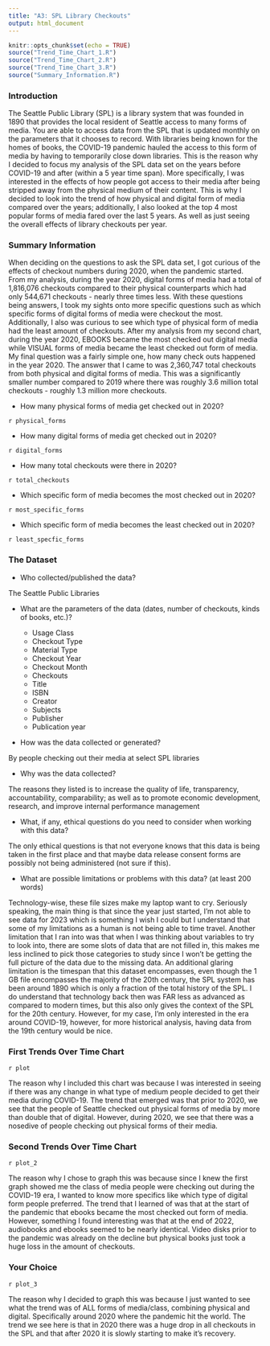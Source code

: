 ---
title: "A3: SPL Library Checkouts"
output: html_document
---
```{r setup, include=FALSE}
knitr::opts_chunk$set(echo = TRUE)
source("Trend_Time_Chart_1.R")
source("Trend_Time_Chart_2.R")
source("Trend_Time_Chart_3.R")
source("Summary_Information.R")
```
### Introduction

The Seattle Public Library (SPL) is a library system that was founded in 1890 that provides the local resident of Seattle access to many forms of media. You are able to access data from the SPL that is updated monthly on the parameters that it chooses to record. With libraries being known for the homes of books, the COVID-19 pandemic hauled the access to this form of media by having to temporarily close down libraries. This is the reason why I decided to focus my analysis of the SPL data set on the years before COVID-19 and after (within a 5 year time span). More specifically, I was interested in the effects of how people got access to their media after being stripped away from the physical medium of their content. This is why I decided to look into the trend of how physical and digital form of media compared over the years; additionally, I also looked at the top 4 most popular forms of media fared over the last 5 years. As well as just seeing the overall effects of library checkouts per year. 

### Summary Information

When deciding on the questions to ask the SPL data set, I got curious of the effects of checkout numbers during 2020, when the pandemic started. From my analysis, during the year 2020, digital forms of media had a total of 1,816,076 checkouts compared to their physical counterparts which had only 544,671 checkouts - nearly three times less. With these questions being answers, I took my sights onto more specific questions such as which specific forms of digital forms of media were checkout the most. Additionally, I also was curious to see which type of physical form of media had the least amount of checkouts. After my analysis from my second chart, during the year 2020, EBOOKS became the most checked out digital media while VISUAL forms of media became the least checked out form of media. My final question was a fairly simple one, how many check outs happened in the year 2020. The answer that I came to was 2,360,747 total checkouts from both physical and digital forms of media. This was a significantly smaller number compared to 2019 where there was roughly 3.6 million total checkouts - roughly 1.3 million more checkouts. 

- How many physical forms of media get checked out in 2020?

`r physical_forms`

- How many digital forms of media get checked out in 2020?

`r digital_forms`

- How many total checkouts were there in 2020?

`r total_checkouts`

- Which specific form of media becomes the most checked out in 2020?

`r most_specific_forms`

- Which specific form of media becomes the least checked out in 2020?

`r least_specfic_forms`

### The Dataset

- Who collected/published the data?  

The Seattle Public Libraries 
    
- What are the parameters of the data (dates, number of checkouts, kinds of books, etc.)?
 
  - Usage Class
  - Checkout Type
  - Material Type
  - Checkout Year
  - Checkout Month
  - Checkouts
  - Title
  - ISBN
  - Creator
  - Subjects
  - Publisher
  - Publication year
  
    
- How was the data collected or generated?  

By people checking out their media at select SPL libraries 
    
- Why was the data collected?  

The reasons they listed is to increase the quality of life, transparency, accountability, comparability; as well as to promote economic development, research, and improve internal performance management
    
- What, if any, ethical questions do you need to consider when working with this data?

The only ethical questions is that not everyone knows that this data is being taken in the first place and that maybe data release consent forms are possibly not being administered (not sure if this). 

- What are possible limitations or problems with this data?   (at least 200 words)

Technology-wise, these file sizes make my laptop want to cry. Seriously speaking, the main thing is that since the year just started, I'm not able to see data for 2023 which is something I wish I could but I understand that some of my limitations as a human is not being able to time travel. Another limitation that I ran into was that when I was thinking about variables to try to look into, there are some slots of data that are not filled in, this makes me less inclined to pick those categories to study since I won’t be getting the full picture of the data due to the missing data. An additional glaring limitation is the timespan that this dataset encompasses, even though the 1 GB file encompasses the majority of the 20th century, the SPL system has been around 1890 which is only a fraction of the total history of the SPL. I do understand that technology back then was FAR less as advanced as compared to modern times, but this also only gives the context of the SPL for the 20th century. However, for my case, I’m only interested in the era around COVID-19, however, for more historical analysis, having data from the 19th century would be nice. 

### First Trends Over Time Chart

`r plot`

The reason why I included this chart was because I was interested in seeing if there was any change in what type of medium people decided to get their media during COVID-19. The trend that emerged was that prior to 2020, we see that the people of Seattle checked out physical forms of media by more than double that of digital. However, during 2020, we see that there was a nosedive of people checking out physical forms of their media. 

### Second Trends Over Time Chart

`r plot_2`

The reason why I chose to graph this was because since I knew the first graph showed me the class of media people were 
checking out during the COVID-19 era, I wanted to know more specifics like which type of digital form people preferred. The trend that I learned of was that at the start of the pandemic that ebooks became the most checked out form of media. However, something I found interesting was that at the end of 2022, audiobooks and ebooks seemed to be nearly identical. Video disks prior to the pandemic was already on the decline but physical books just took a huge loss in the amount of checkouts. 

### Your Choice

`r plot_3`

The reason why I decided to graph this was because I just wanted to see what the trend was of ALL forms of media/class, combining physical and digital. Specifically around 2020 where the pandemic hit the world. The trend we see here is that in 2020 there was a huge drop in all checkouts in the SPL and that after 2020 it is slowly starting to make it's recovery.



